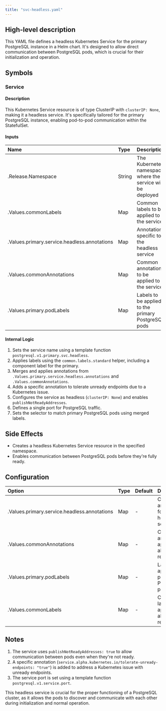```yaml
---
title: "svc-headless.yaml"
---
```


## High-level description
This YAML file defines a headless Kubernetes Service for the primary PostgreSQL instance in a Helm chart. It's designed to allow direct communication between PostgreSQL pods, which is crucial for their initialization and operation.

## Symbols

### Service
#### Description
This Kubernetes Service resource is of type ClusterIP with `clusterIP: None`, making it a headless service. It's specifically tailored for the primary PostgreSQL instance, enabling pod-to-pod communication within the StatefulSet.

#### Inputs
| Name | Type | Description |
|:-----|:-----|:------------|
| .Release.Namespace | String | The Kubernetes namespace where the service will be deployed |
| .Values.commonLabels | Map | Common labels to be applied to the service |
| .Values.primary.service.headless.annotations | Map | Annotations specific to the headless service |
| .Values.commonAnnotations | Map | Common annotations to be applied to the service |
| .Values.primary.podLabels | Map | Labels to be applied to the primary PostgreSQL pods |

#### Internal Logic
1. Sets the service name using a template function `postgresql.v1.primary.svc.headless`.
2. Applies labels using the `common.labels.standard` helper, including a component label for the primary.
3. Merges and applies annotations from `.Values.primary.service.headless.annotations` and `.Values.commonAnnotations`.
4. Adds a specific annotation to tolerate unready endpoints due to a Kubernetes issue.
5. Configures the service as headless (`clusterIP: None`) and enables `publishNotReadyAddresses`.
6. Defines a single port for PostgreSQL traffic.
7. Sets the selector to match primary PostgreSQL pods using merged labels.

## Side Effects
- Creates a headless Kubernetes Service resource in the specified namespace.
- Enables communication between PostgreSQL pods before they're fully ready.

## Configuration
| Option | Type | Default | Description |
|:-------|:-----|:--------|:------------|
| .Values.primary.service.headless.annotations | Map | - | Custom annotations for the headless service |
| .Values.commonAnnotations | Map | - | Common annotations applied to all resources |
| .Values.primary.podLabels | Map | - | Labels applied to primary PostgreSQL pods |
| .Values.commonLabels | Map | - | Common labels applied to all resources |

## Notes
1. The service uses `publishNotReadyAddresses: true` to allow communication between pods even when they're not ready.
2. A specific annotation (`service.alpha.kubernetes.io/tolerate-unready-endpoints: "true"`) is added to address a Kubernetes issue with unready endpoints.
3. The service port is set using a template function `postgresql.v1.service.port`.

This headless service is crucial for the proper functioning of a PostgreSQL cluster, as it allows the pods to discover and communicate with each other during initialization and normal operation.